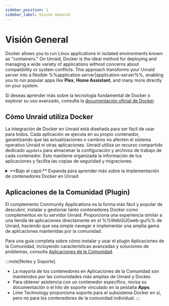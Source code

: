 ```yaml
---
sidebar_position: 1
sidebar_label: Visión General
---
```



# Visión General

Docker allows you to run Linux applications in isolated environments known as "containers." On Unraid, Docker is the ideal method for deploying and managing a wide variety of applications without concerns about compatibility or system conflicts. This approach transforms your Unraid server into a flexible %%application server|application-server%%, enabling you to run popular apps like **Plex**, **Home Assistant**, and many more directly on your system.

Si deseas aprender más sobre la tecnología fundamental de Docker o explorar su uso avanzado, consulta la [documentación oficial de Docker](https://docs.docker.com/).

## Cómo Unraid utiliza Docker

La integración de Docker en Unraid está diseñada para ser fácil de usar para todos. Cada aplicación se ejecuta en su propio contenedor, garantizando que las actualizaciones o cambios no afecten el sistema operativo Unraid ni otras aplicaciones. Unraid utiliza un recurso compartido dedicado `appdata` para almacenar la configuración y archivos de trabajo de cada contenedor. Esto mantiene organizada la información de tus aplicaciones y facilita las copias de seguridad y migraciones.

<details>
  <summary>**Bajo el capó:** Expanda para aprender más sobre la implementación de contenedores Docker en Unraid</summary>

  Unraid utiliza Docker para crear entornos separados para ejecutar aplicaciones basadas en Linux. Cada contenedor de Docker opera independientemente del sistema operativo Unraid y de otros contenedores, lo que mejora tanto la estabilidad como la compatibilidad.

  <h4>Detalles de implementación</h4>

  - **Storage:** All the data and programs for each container are stored in a single %%virtual disk image|virtual-disk-images%% file called `docker.img`. By default, this file is found in the `system` %%user share|user-share%%, which usually utilizes the %%cache pool|cache-pool%% for better speed.
  - **Sistema de archivos:** El archivo `docker.img` utiliza el sistema de archivos %%BTRFS|btrfs%% y es montado internamente por Unraid. Para más información sobre los sistemas de archivos, consulta [Sistemas de archivos](../manage-storage/file-systems.mdx).
  - **Configuración:** Cuando configuras un contenedor, Unraid guarda tu configuración como una %%plantilla XML de VM|vm-xml-templates%% en la unidad flash. Esto facilita la reinstalación o restauración de contenedores con tus configuraciones preferidas.
  - **Plantillas:** Muchos contenedores populares vienen con plantillas listas para usar, haciendo que la configuración inicial sea menos complicada.
  - **Performance:** It’s a good idea to store `docker.img` on the %%cache pool|cache-pool%% (if you have one) for the best performance.
  - **Limitaciones:** Unraid no soporta de manera nativa Docker Compose. Para configuraciones más complejas, revisa la [documentación oficial de Docker Compose](https://docs.docker.com/compose/).

  :::tip
  La mayoría de los usuarios no necesitarán interactuar directamente con el archivo `docker.img`. Sin embargo, conocer su función puede ser útil para la solución de problemas o para entender los mensajes de registro.
  :::
</details>

## Aplicaciones de la Comunidad (Plugin)

El complemento Community Applications es la forma más fácil y popular de descubrir, instalar y gestionar tanto contenedores Docker como complementos en tu servidor Unraid. Proporciona una experiencia similar a una tienda de aplicaciones directamente en el %%WebGUI|web-gui%% de Unraid, haciendo que sea simple navegar e implementar una amplia gama de aplicaciones mantenidas por la comunidad.

Para una guía completa sobre cómo instalar y usar el plugin Aplicaciones de la Comunidad, incluyendo características avanzadas y soluciones de problemas, consulta [Aplicaciones de la Comunidad](./community-applications.mdx).

:::note[Notes y Soporte]
- La mayoría de los contenedores en Aplicaciones de la Comunidad son mantenidos por las comunidades más amplias de Unraid y Docker.
- Para obtener asistencia con un contenedor específico, revisa su documentación o el hilo de soporte vinculado en la pestaña **Apps**.
- Lime Technology proporciona soporte para el subsistema Docker en sí, pero no para los contenedores de la comunidad individual.
:::
